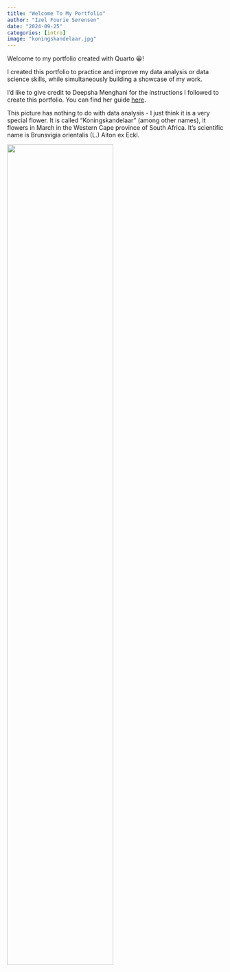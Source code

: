 ```yaml
---
title: "Welcome To My Portfolio"
author: "Izel Fourie Sørensen"
date: "2024-09-25"
categories: [intro]
image: "koningskandelaar.jpg"
---
```


Welcome to my portfolio created with Quarto 😀!

I created this portfolio to practice and improve my data analysis or data science skills, while simultaneously building a showcase of my work.

I’d like to give credit to Deepsha Menghani for the instructions I followed to create this portfolio. You can find her guide [here](https://deepshamenghani.quarto.pub/portfolio-with-quarto-workshop/#/title-slide).

This picture has nothing to do with data analysis - I just think it is a very special flower. It is called "Koningskandelaar" (among other names), it flowers in March in the Western Cape province of South Africa. It's scientific name is Brunsvigia orientalis (L.) Aiton ex Eckl.

![](koningskandelaar.jpg){width="70%" height="70%"}
